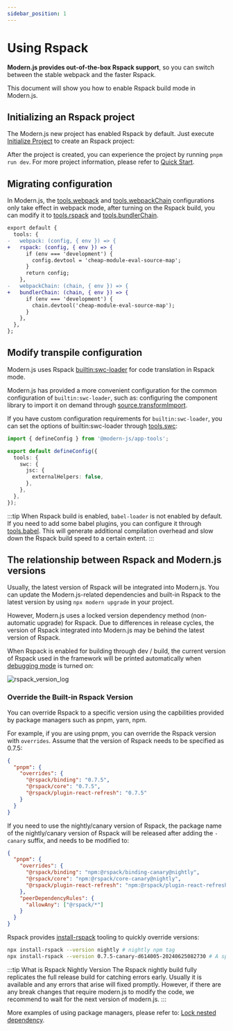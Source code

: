 ```yaml
---
sidebar_position: 1
---
```


# Using Rspack


<Rspack />

**Modern.js provides out-of-the-box Rspack support**, so you can switch between the stable webpack and the faster Rspack.

This document will show you how to enable Rspack build mode in Modern.js.

## Initializing an Rspack project

The Modern.js new project has enabled Rspack by default. Just execute [Initialize Project](/guides/get-started/quick-start.html#initialize) to create an Rspack project:


<InitRspackApp />

After the project is created, you can experience the project by running `pnpm run dev`. For more project information, please refer to [Quick Start](/guides/get-started/quick-start.html).


<RspackPrecautions />

## Migrating configuration

In Modern.js, the [tools.webpack](/configure/app/tools/webpack) and [tools.webpackChain](/configure/app/tools/webpack-chain) configurations only take effect in webpack mode, after turning on the Rspack build, you can modify it to [tools.rspack](/configure/app/tools/rspack) and [tools.bundlerChain](/configure/app/tools/bundler-chain).

```diff
export default {
  tools: {
-   webpack: (config, { env }) => {
+   rspack: (config, { env }) => {
      if (env === 'development') {
        config.devtool = 'cheap-module-eval-source-map';
      }
      return config;
    },
-   webpackChain: (chain, { env }) => {
+   bundlerChain: (chain, { env }) => {
      if (env === 'development') {
        chain.devtool('cheap-module-eval-source-map');
      }
    },
  },
};
```

## Modify transpile configuration

Modern.js uses Rspack [builtin:swc-loader](https://rspack.rs/guide/features/builtin-swc-loader) for code translation in Rspack mode.

Modern.js has provided a more convenient configuration for the common configuration of `builtin:swc-loader`, such as: configuring the component library to import it on demand through [source.transformImport](/configure/app/source/transform-import).

If you have custom configuration requirements for `builtin:swc-loader`, you can set the options of builtin:swc-loader through [tools.swc](/configure/app/tools/swc):

```ts
import { defineConfig } from '@modern-js/app-tools';

export default defineConfig({
  tools: {
    swc: {
      jsc: {
        externalHelpers: false,
      },
    },
  },
});
```

:::tip
When Rspack build is enabled, `babel-loader` is not enabled by default. If you need to add some babel plugins, you can configure it through [tools.babel](/configure/app/tools/babel). This will generate additional compilation overhead and slow down the Rspack build speed to a certain extent.
:::

## The relationship between Rspack and Modern.js versions

Usually, the latest version of Rspack will be integrated into Modern.js. You can update the Modern.js-related dependencies and built-in Rspack to the latest version by using `npx modern upgrade` in your project.

However, Modern.js uses a locked version dependency method (non-automatic upgrade) for Rspack. Due to differences in release cycles, the version of Rspack integrated into Modern.js may be behind the latest version of Rspack.

When Rspack is enabled for building through dev / build, the current version of Rspack used in the framework will be printed automatically when [debugging mode](https://rsbuild.rs/guide/debug/debug-mode) is turned on:

![rspack_version_log](https://lf3-static.bytednsdoc.com/obj/eden-cn/6221eh7uhbfvhn/modern/20240110-155444.png)

### Override the Built-in Rspack Version

You can override Rspack to a specific version using the capbilities provided by package managers such as pnpm, yarn, npm.

For example, if you are using pnpm, you can override the Rspack version with `overrides`. Assume that the version of Rspack needs to be specified as 0.7.5:

```json title=package.json
{
  "pnpm": {
    "overrides": {
      "@rspack/binding": "0.7.5",
      "@rspack/core": "0.7.5",
      "@rspack/plugin-react-refresh": "0.7.5"
    }
  }
}
```

If you need to use the nightly/canary version of Rspack, the package name of the nightly/canary version of Rspack will be released after adding the `-canary` suffix, and needs to be modified to:

```json title=package.json
{
  "pnpm": {
    "overrides": {
      "@rspack/binding": "npm:@rspack/binding-canary@nightly",
      "@rspack/core": "npm:@rspack/core-canary@nightly",
      "@rspack/plugin-react-refresh": "npm:@rspack/plugin-react-refresh-canary@nightly"
    },
    "peerDependencyRules": {
      "allowAny": ["@rspack/*"]
    }
  }
}
```

Rspack provides [install-rspack](https://github.com/rspack-contrib/install-rspack) tooling to quickly override versions:

```sh
npx install-rspack --version nightly # nightly npm tag
npx install-rspack --version 0.7.5-canary-d614005-20240625082730 # A specific canary version
```

:::tip What is Rspack Nightly Version
The Rspack nightly build fully replicates the full release build for catching errors early.
Usually it is available and any errors that arise will fixed promptly.
However, if there are any break changes that require modern.js to modify the code, we recommend to wait for the next version of modern.js.
:::

More examples of using package managers, please refer to: [Lock nested dependency](/guides/get-started/upgrade.html#lock-nested-dependency).
